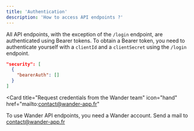 ```yaml
---
title: 'Authentication'
description: 'How to access API endpoints ?'
---
```


  All API endpoints, with the exception of the `/login` endpoint, are authenticated using Bearer tokens.
  To obtain a Bearer token, you need to authenticate yourself with a `clientId` and a `clientSecret` using the `/login` endpoint.

```json
"security": [
  {
    "bearerAuth": []
  }
]
```

<Card
  title="Request credentials from the Wander team"
  icon="hand"
  href="mailto:contact@wander-app.fr"
>
  To use Wander API endpoints, you need a Wander account. Send a mail to contact@wander-app.fr
</Card>

